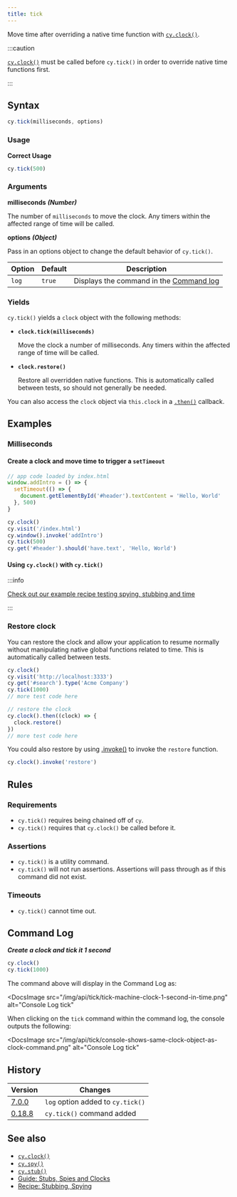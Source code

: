 ```yaml
---
title: tick
---
```


Move time after overriding a native time function with
[`cy.clock()`](/api/commands/clock).

:::caution

[`cy.clock()`](/api/commands/clock) must be called before `cy.tick()` in order
to override native time functions first.

:::

## Syntax

```javascript
cy.tick(milliseconds, options)
```

### Usage

**<Icon name="check-circle" color="green" /> Correct Usage**

```javascript
cy.tick(500)
```

### Arguments

**<Icon name="angle-right" /> milliseconds** **_(Number)_**

The number of `milliseconds` to move the clock. Any timers within the affected
range of time will be called.

**<Icon name="angle-right" /> options** **_(Object)_**

Pass in an options object to change the default behavior of `cy.tick()`.

| Option | Default | Description                                                                              |
| ------ | ------- | ---------------------------------------------------------------------------------------- |
| `log`  | `true`  | Displays the command in the [Command log](/guides/core-concepts/cypress-app#Command-Log) |

### Yields [<Icon name="question-circle"/>](/guides/core-concepts/introduction-to-cypress#Subject-Management)

`cy.tick()` yields a `clock` object with the following methods:

- **`clock.tick(milliseconds)`**

  Move the clock a number of milliseconds. Any timers within the affected range
  of time will be called.

- **`clock.restore()`**

  Restore all overridden native functions. This is automatically called between
  tests, so should not generally be needed.

You can also access the `clock` object via `this.clock` in a
[`.then()`](/api/commands/then) callback.

## Examples

### Milliseconds

#### Create a clock and move time to trigger a `setTimeout`

```javascript
// app code loaded by index.html
window.addIntro = () => {
  setTimeout(() => {
    document.getElementById('#header').textContent = 'Hello, World'
  }, 500)
}
```

```javascript
cy.clock()
cy.visit('/index.html')
cy.window().invoke('addIntro')
cy.tick(500)
cy.get('#header').should('have.text', 'Hello, World')
```

#### Using `cy.clock()` with `cy.tick()`

:::info

[Check out our example recipe testing spying, stubbing and time](/examples/recipes#Stubbing-and-spying)

:::

### Restore clock

You can restore the clock and allow your application to resume normally without
manipulating native global functions related to time. This is automatically
called between tests.

```javascript
cy.clock()
cy.visit('http://localhost:3333')
cy.get('#search').type('Acme Company')
cy.tick(1000)
// more test code here

// restore the clock
cy.clock().then((clock) => {
  clock.restore()
})
// more test code here
```

You could also restore by using [.invoke()](/api/commands/invoke) to invoke the
`restore` function.

```js
cy.clock().invoke('restore')
```

## Rules

### Requirements [<Icon name="question-circle"/>](/guides/core-concepts/introduction-to-cypress#Chains-of-Commands)

- `cy.tick()` requires being chained off of `cy`.
- `cy.tick()` requires that `cy.clock()` be called before it.

### Assertions [<Icon name="question-circle"/>](/guides/core-concepts/introduction-to-cypress#Assertions)

- `cy.tick()` is a utility command.
- `cy.tick()` will not run assertions. Assertions will pass through as if this command did not exist.

### Timeouts [<Icon name="question-circle"/>](/guides/core-concepts/introduction-to-cypress#Timeouts)

- `cy.tick()` cannot time out.

## Command Log

**_Create a clock and tick it 1 second_**

```javascript
cy.clock()
cy.tick(1000)
```

The command above will display in the Command Log as:

<DocsImage
  src="/img/api/tick/tick-machine-clock-1-second-in-time.png"
  alt="Console Log tick"
></DocsImage>

When clicking on the `tick` command within the command log, the console outputs
the following:

<DocsImage
  src="/img/api/tick/console-shows-same-clock-object-as-clock-command.png"
  alt="Console Log tick"
></DocsImage>

## History

| Version                                       | Changes                           |
| --------------------------------------------- | --------------------------------- |
| [7.0.0](/guides/references/changelog#7-0-0)   | `log` option added to `cy.tick()` |
| [0.18.8](/guides/references/changelog#0-18-8) | `cy.tick()` command added         |

## See also

- [`cy.clock()`](/api/commands/clock)
- [`cy.spy()`](/api/commands/spy)
- [`cy.stub()`](/api/commands/stub)
- [Guide: Stubs, Spies and Clocks](/guides/guides/stubs-spies-and-clocks)
- [Recipe: Stubbing, Spying](/examples/recipes#Stubbing-and-spying)
